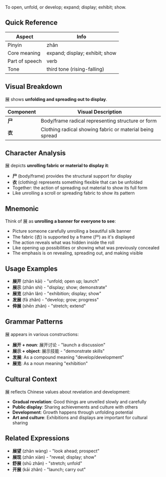 To open, unfold, or develop; expand; display; exhibit; show.

## Quick Reference

| Aspect         | Info                           |
| -------------- | ------------------------------ |
| Pinyin         | zhǎn                           |
| Core meaning   | expand; display; exhibit; show |
| Part of speech | verb                           |
| Tone           | third tone (rising-falling)    |

## Visual Breakdown

展 shows **unfolding and spreading out to display**.

| Component | Visual Description                                       |
| --------- | -------------------------------------------------------- |
| **尸**    | Body/frame radical representing structure or form        |
| **衣**    | Clothing radical showing fabric or material being spread |

## Character Analysis

展 depicts **unrolling fabric or material to display it**:

- **尸** (body/frame) provides the structural support for display
- **衣** (clothing) represents something flexible that can be unfolded
- Together: the action of spreading out material to show its full form
- Like unrolling a scroll or spreading fabric to show its pattern

## Mnemonic

Think of 展 as **unrolling a banner for everyone to see**:

- Picture someone carefully unrolling a beautiful silk banner
- The fabric (衣) is supported by a frame (尸) as it's displayed
- The action reveals what was hidden inside the roll
- Like opening up possibilities or showing what was previously concealed
- The emphasis is on revealing, spreading out, and making visible

## Usage Examples

- **展开** (zhǎn kāi) - "unfold; open up; launch"
- **展示** (zhǎn shì) - "display; show; demonstrate"
- **展览** (zhǎn lǎn) - "exhibition; display; show"
- **发展** (fā zhǎn) - "develop; grow; progress"
- **伸展** (shēn zhǎn) - "stretch; extend"

## Grammar Patterns

展 appears in various constructions:

- **展开 + noun**: 展开讨论 - "launch a discussion"
- **展示 + object**: 展示技能 - "demonstrate skills"
- **发展**: As a compound meaning "develop/development"
- **展览**: As a noun meaning "exhibition"

## Cultural Context

展 reflects Chinese values about revelation and development:

- **Gradual revelation**: Good things are unveiled slowly and carefully
- **Public display**: Sharing achievements and culture with others
- **Development**: Growth happens through unfolding potential
- **Art and culture**: Exhibitions and displays are important for cultural sharing

## Related Expressions

- **展望** (zhǎn wàng) - "look ahead; prospect"
- **展现** (zhǎn xiàn) - "reveal; display; show"
- **舒展** (shū zhǎn) - "stretch; unfold"
- **开展** (kāi zhǎn) - "launch; carry out"
